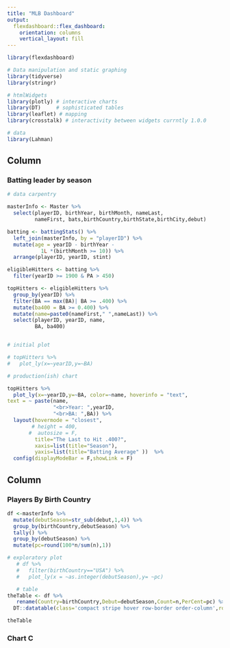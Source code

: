 ```yaml
---
title: "MLB Dashboard"
output: 
  flexdashboard::flex_dashboard:
    orientation: columns
    vertical_layout: fill
---
```


```r
library(flexdashboard)

# Data manipulation and static graphing
library(tidyverse)
library(stringr)

# htmlWidgets
library(plotly) # interactive charts
library(DT)     # sophisticated tables
library(leaflet) # mapping
library(crosstalk) # interactivity between widgets currntly 1.0.0

# data
library(Lahman)
```

<!-- ![](http://www.nytimes.com/interactive/2011/09/18/sports/baseball/WILLIAMS-GRAPHIC.html) -->

Column {data-width=650}
-----------------------------------------------------------------------

### Batting leader by season

```r

# data carpentry

masterInfo <- Master %>%
  select(playerID, birthYear, birthMonth, nameLast,
         nameFirst, bats,birthCountry,birthState,birthCity,debut) 

batting <- battingStats() %>% 
  left_join(masterInfo, by = "playerID") %>%
  mutate(age = yearID - birthYear - 
           1L *(birthMonth >= 10)) %>%
  arrange(playerID, yearID, stint)

eligibleHitters <- batting %>%
  filter(yearID >= 1900 & PA > 450)

topHitters <- eligibleHitters %>%
  group_by(yearID) %>%
  filter(BA == max(BA)| BA >= .400) %>%
  mutate(ba400 = BA >= 0.400) %>%
  mutate(name=paste0(nameFirst," ",nameLast)) %>% 
  select(playerID, yearID, name, 
         BA, ba400)


# initial plot

# topHitters %>% 
#   plot_ly(x=~yearID,y=~BA)

# production(ish) chart

topHitters %>% 
  plot_ly(x=~yearID,y=~BA, color=~name, hoverinfo = "text",
text = ~ paste(name,
               "<br>Year: ",yearID,
               "<br>BA: ",BA)) %>%
  layout(hovermode = "closest",
        # height = 400,
       #  autosize = F,
         title="The Last to Hit .400?",
         xaxis=list(title="Season"),
         yaxis=list(title="Batting Average" ))  %>% 
  config(displayModeBar = F,showLink = F)


```

Column {data-width=350}
-----------------------------------------------------------------------

### Players By Birth Country

```r
df <-masterInfo %>% 
  mutate(debutSeason=str_sub(debut,1,4)) %>% 
  group_by(birthCountry,debutSeason) %>% 
  tally() %>% 
  group_by(debutSeason) %>% 
  mutate(pc=round(100*n/sum(n),1)) 

# exploratory plot
   # df %>% 
   #   filter(birthCountry=="USA") %>% 
   #   plot_ly(x = ~as.integer(debutSeason),y= ~pc) 

   # table 
theTable <- df %>%  
   rename(Country=birthCountry,Debut=debutSeason,Count=n,PerCent=pc) %>% 
  DT::datatable(class='compact stripe hover row-border order-column',rownames=TRUE, selection ='single',options= list(paging = TRUE, searching = TRUE,info=FALSE))

theTable


```

### Chart C

```r

```

